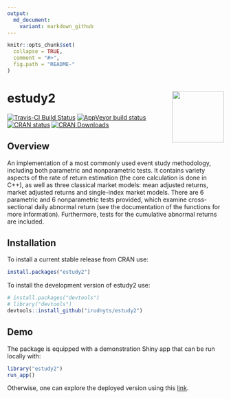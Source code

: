 ```yaml
---
output:
  md_document:
    variant: markdown_github
---
```


<!-- README.md is generated from README.Rmd. Please edit that file -->

```r
knitr::opts_chunk$set(
  collapse = TRUE,
  comment = "#>",
  fig.path = "README-"
)
```

# estudy2 <img src="man/figures/logo.png" align="right" width="120" />

[![Travis-CI Build Status](https://api.travis-ci.org/irudnyts/estudy2.svg?branch=master)](https://api.travis-ci.org/irudnyts/estudy2.svg?branch=master)
[![AppVeyor build status](https://ci.appveyor.com/api/projects/status/github/irudnyts/estudy2?branch=master&svg=true)](https://ci.appveyor.com/project/irudnyts/estudy2)
[![CRAN status](https://www.r-pkg.org/badges/version/estudy2)](https://CRAN.R-project.org/package=estudy2)
[![CRAN Downloads](https://cranlogs.r-pkg.org/badges/grand-total/estudy2?color=brightgreen)](https://cranlogs.r-pkg.org/badges/grand-total/estudy2?color=brightgreen)

## Overview

An implementation of a most commonly used event study methodology,
including both parametric and nonparametric tests. It contains variety
aspects of the rate of return estimation (the core calculation is done in
C++), as well as three classical market models: mean adjusted returns,
market adjusted returns and single-index market models. There are 6
parametric and 6 nonparametric tests provided, which examine
cross-sectional daily abnormal return (see the documentation of the
functions for more information). Furthermore, tests for the cumulative
abnormal returns are included.

## Installation

To install a current stable release from CRAN use: 

```r
install.packages("estudy2")
```


To install the development version of estudy2 use:

```r
# install.packages("devtools")
# library("devtools")
devtools::install_github("irudnyts/estudy2")
```

## Demo

The package is equipped with a demonstration Shiny app that can be run locally with: 

```r
library("estudy2")
run_app()
```

Otherwise, one can explore the deployed version using this [link](http://irudnyts.shinyapps.io/estudy2/). 
